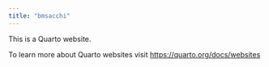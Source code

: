 ```yaml
---
title: "bmsacchi"
---
```


This is a Quarto website.

To learn more about Quarto websites visit <https://quarto.org/docs/websites>
